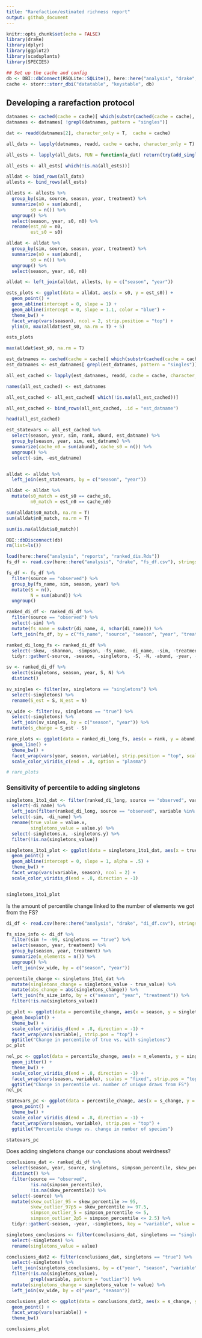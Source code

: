 ```yaml
---
title: "Rarefaction/estimated richness report"
output: github_document
---
```


```r
knitr::opts_chunk$set(echo = FALSE)
library(drake)
library(dplyr)
library(ggplot2)
library(scadsplants)
library(SPECIES)

## Set up the cache and config
db <- DBI::dbConnect(RSQLite::SQLite(), here::here("analysis", "drake", "drake-cache.sqlite"))
cache <- storr::storr_dbi("datatable", "keystable", db)

```

## Developing a rarefaction protocol

```r
datnames <- cached(cache = cache)[ which(substr(cached(cache = cache), 1, 3) == "dat")]
datnames <- datnames[ !grepl(datnames, pattern = "singles")]

dat <- readd(datnames[2], character_only = T,  cache = cache)

all_dats <- lapply(datnames, readd, cache = cache, character_only = T)

all_ests <- lapply(all_dats, FUN = function(a_dat) return(try(add_singletons(a_dat))))

all_ests <- all_ests[ which(!is.na(all_ests))]

alldat <- bind_rows(all_dats)
allests <- bind_rows(all_ests)

allests <- allests %>%
  group_by(sim, source, season, year, treatment) %>%
  summarize(n0 = sum(abund),
         s0 = n()) %>%
  ungroup() %>%
  select(season, year, s0, n0) %>%
  rename(est_n0 = n0,
         est_s0 = s0)

alldat <- alldat %>%
  group_by(sim, source, season, year, treatment) %>%
  summarize(n0 = sum(abund),
         s0 = n()) %>%
  ungroup() %>%
  select(season, year, s0, n0)

alldat <- left_join(alldat, allests, by = c("season", "year"))

```

```r

ests_plots <- ggplot(data = alldat, aes(x = s0, y = est_s0)) +
  geom_point() +
  geom_abline(intercept = 0, slope = 1) +
  geom_abline(intercept = 0, slope = 1.1, color = "blue") +
  theme_bw() +
  facet_wrap(vars(season), ncol = 2, strip.position = "top") +
  ylim(0, max(alldat$est_s0, na.rm = T) + 5)

ests_plots

max(alldat$est_s0, na.rm = T)

est_datnames <- cached(cache = cache)[ which(substr(cached(cache = cache), 1, 3) == "dat")]
est_datnames <- est_datnames[ grepl(est_datnames, pattern = "singles")]

all_est_cached <- lapply(est_datnames, readd, cache = cache, character_only = T)

names(all_est_cached) <- est_datnames

all_est_cached <- all_est_cached[ which(!is.na(all_est_cached))]

all_est_cached <- bind_rows(all_est_cached, .id = "est_datname")

head(all_est_cached)

est_statevars <- all_est_cached %>%
  select(season, year, sim, rank, abund, est_datname) %>%
  group_by(season, year, sim, est_datname) %>%
  summarize(cache_n0 = sum(abund), cache_s0 = n()) %>%
  ungroup() %>%
  select(-sim, -est_datname)


alldat <- alldat %>%
  left_join(est_statevars, by = c("season", "year"))

alldat <- alldat %>%
  mutate(s0_match = est_s0 == cache_s0,
         n0_match = est_n0 == cache_n0)

sum(alldat$s0_match, na.rm = T)
sum(alldat$n0_match, na.rm = T)

sum(is.na(alldat$s0_match))

DBI::dbDisconnect(db)
rm(list=ls())

```


```r

load(here::here("analysis", "reports", "ranked_dis.Rds"))
fs_df <- read.csv(here::here("analysis", "drake", "fs_df.csv"), stringsAsFactors = F)

fs_df <- fs_df %>%
  filter(source == "observed") %>%
  group_by(fs_name, sim, season, year) %>%
  mutate(S = n(), 
         N = sum(abund)) %>%
  ungroup()

ranked_di_df <- ranked_di_df %>%
  filter(source == "observed") %>%
  select(-sim) %>%
  mutate(fs_name = substr(di_name, 4, nchar(di_name))) %>%
  left_join(fs_df, by = c("fs_name", "source", "season", "year", "treatment"))

ranked_di_long_fs <- ranked_di_df %>%
  select(-skew, -shannon, -simpson, -fs_name, -di_name, -sim, -treatment) %>%
  tidyr::gather(-source, -season, -singletons, -S, -N, -abund, -year, -rank, key = "variable", value = "value")
```


```r

sv <- ranked_di_df %>%
  select(singletons, season, year, S, N) %>%
  distinct()

sv_singles <- filter(sv, singletons == "singletons") %>%
  select(-singletons) %>%
  rename(S_est = S, N_est = N)

sv_wide <- filter(sv, singletons == "true") %>%
  select(-singletons) %>%
  left_join(sv_singles, by = c("season", "year")) %>%
  mutate(s_change = S_est - S)

```

```r

rare_plots <- ggplot(data = ranked_di_long_fs, aes(x = rank, y = abund, group = singletons, color = value)) +
  geom_line() + 
  theme_bw() +
  facet_wrap(vars(year, season, variable), strip.position = "top", scales = "free", ncol = 3) +
  scale_color_viridis_c(end = .8, option = "plasma")

# rare_plots
```


### Sensitivity of percentile to adding singletons
```r

singletons_1to1_dat <- filter(ranked_di_long, source == "observed", variable %in% c("skew_percentile", "shannon_percentile", "simpson_percentile"), singletons == "true") %>%
  select(-di_name) %>%
  left_join(filter(ranked_di_long, source == "observed", variable %in% c("skew_percentile", "shannon_percentile", "simpson_percentile"), singletons == "singletons"), by = c("sim", "year", "season", "treatment", "source", "variable")) %>%
  select(-sim, -di_name) %>%
  rename(true_value = value.x,
         singletons_value = value.y) %>%
  select(-singletons.x, -singletons.y) %>%
  filter(!is.na(singletons_value))

singletons_1to1_plot <- ggplot(data = singletons_1to1_dat, aes(x = true_value, y = singletons_value, color = season)) +
  geom_point() +
  geom_abline(intercept = 0, slope = 1, alpha = .5) +
  theme_bw() +
  facet_wrap(vars(variable, season), ncol = 2) +  
  scale_color_viridis_d(end = .8, direction = -1)


singletons_1to1_plot
```


Is the amount of percentile change linked to the number of elements we got from the FS?


```r
di_df <- read.csv(here::here("analysis", "drake", "di_df.csv"), stringsAsFactors = F)

fs_size_info <- di_df %>%
  filter(sim != -99, singletons == "true") %>%
  select(season, year, treatment) %>%
  group_by(season, year, treatment) %>%
  summarize(n_elements = n()) %>%
  ungroup() %>%
  left_join(sv_wide, by = c("season", "year"))

percentile_change <- singletons_1to1_dat %>%
  mutate(singletons_change = singletons_value - true_value) %>%
  mutate(abs_change = abs(singletons_change)) %>%
  left_join(fs_size_info, by = c("season", "year", "treatment")) %>%
  filter(!is.na(singletons_value))

pc_plot <- ggplot(data = percentile_change, aes(x = season, y = singletons_change, color = season)) +
  geom_boxplot() +
  theme_bw() + 
  scale_color_viridis_d(end = .8, direction = -1) +
  facet_wrap(vars(variable), strip.pos = "top") +
  ggtitle("Change in percentile of true vs. with singletons")
pc_plot

nel_pc <- ggplot(data = percentile_change, aes(x = n_elements, y = singletons_change, color = season)) +
  geom_jitter() +
  theme_bw() +
  scale_color_viridis_d(end = .8, direction = -1) +
  facet_wrap(vars(season, variable), scales = "fixed", strip.pos = "top") +
  ggtitle("Change in percentile vs. number of unique draws from FS")
nel_pc

statevars_pc <- ggplot(data = percentile_change, aes(x = s_change, y = singletons_change, color = season)) +
  geom_point() +
  theme_bw() +
  scale_color_viridis_d(end = .8, direction = -1) +
  facet_wrap(vars(season, variable), strip.pos = "top") +
  ggtitle("Percentile change vs. change in number of species")

statevars_pc

```

Does adding singletons change our conclusions about weirdness?

```r

conclusions_dat <- ranked_di_df %>%
  select(season, year, source, singletons, simpson_percentile, skew_percentile) %>%
  distinct() %>%
  filter(source == "observed",
         !is.na(simpson_percentile), 
         !is.na(skew_percentile)) %>%
  select(-source) %>%
  mutate(skew_outlier_95 = skew_percentile >= 95,
         skew_outlier_97p5 = skew_percentile >= 97.5,
         simpson_outlier_5 = simpson_percentile <= 5,
         simpson_outlier_2p5 = simpson_percentile <= 2.5) %>%
  tidyr::gather(-season, -year, -singletons, key = "variable", value = "value")

singletons_conclusions <- filter(conclusions_dat, singletons == "singletons") %>%
  select(-singletons) %>%
  rename(singletons_value = value)

conclusions_dat2 <- filter(conclusions_dat, singletons == "true") %>%
  select(-singletons) %>%
  left_join(singletons_conclusions, by = c("year", "season", "variable")) %>%
  filter(!is.na(singletons_value),
         grepl(variable, pattern = "outlier")) %>%
  mutate(singletons_change = singletons_value != value) %>%
  left_join(sv_wide, by = c("year", "season"))

conclusions_plot <- ggplot(data = conclusions_dat2, aes(x = s_change, y = singletons_change)) +
  geom_point() +
  facet_wrap(vars(variable)) +
  theme_bw()

conclusions_plot

```
